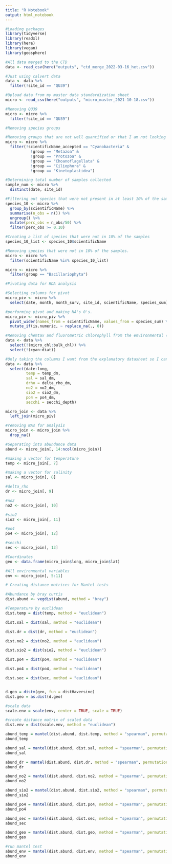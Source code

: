 ```yaml
---
title: "R Notebook"
output: html_notebook
---
```


 

```r
#Loading packages
library(tidyverse)
library(readxl)
library(here)
library(vegan)
library(geosphere)
```

```r
#All data merged to the CTD 
data <- read_csv(here("outputs", "ctd_merge_2022-03-16_het.csv")) 

#Just using calvert data
data <- data %>% 
  filter(!site_id == "QU39")

#Upload data from my master data standardization sheet
micro <- read_csv(here("outputs", "micro_master_2021-10-18.csv")) 

#Removing QU39
micro <- micro %>% 
  filter(!site_id == "QU39")
```

```r
#Removing species groups

#Removing groups that are not well quantified or that I am not looking at
micro <- micro %>% 
  filter(!scientificName_accepted == "Cyanobacteria" &
           !group == "Metazoa" &
           !group == "Protozoa" &
           !group == "Choanoflagellata" &
           !group == "Ciliophora" &
           !group == "Kinetoplastidea")


```

```r
#Determining total number of samples collected
sample_num <- micro %>%
  distinct(date, site_id)

#Filtering out species that were not present in at least 10% of the samples
species_10 <- micro %>%
  group_by(scientificName) %>%
  summarise(n_obs = n()) %>%
  ungroup() %>%
  mutate(perc_obs = n_obs/50) %>%
  filter(perc_obs >= 0.10)

#Creating a list of species that were not in 10% of the samples
species_10_list <- species_10$scientificName

#Removing species that were not in 10% of the samples.
micro <- micro %>%
  filter(scientificName %in% species_10_list)

micro <- micro %>% 
  filter(group == "Bacillariophyta")
```

```r
#Pivoting data for RDA analysis

#Selecting columns for pivot
micro_piv <- micro %>% 
  select(date, month, month_surv, site_id, scientificName, species_sum)

#performing pivot and making NA's 0's. 
micro_piv <- micro_piv %>% 
  pivot_wider(names_from = scientificName, values_from = species_sum) %>% 
  mutate_if(is.numeric, ~ replace_na(., 0))
```

```r
#Removing chemtax and fluorometric chlorophyll from the environmental (explanatory) datasheet. 
data <- data %>% 
  select(!(micro_chl:bulk_chl)) %>% 
  select(!(cyan:diat))
```

```r
#Only taking the columns I want from the explanatory datasheet so I can join it with the microscopy data
data <- data %>% 
  select(date:long,
         temp = temp_dm,
         sal = sal_dm,
         drho = delta_rho_dm,
         no2 = no2_dm,
         sio2 = sio2_dm,
         po4 = po4_dm,
         secchi = secchi_depth)

micro_join <- data %>% 
  left_join(micro_piv)

#removing NAs for analysis
micro_join <- micro_join %>% 
  drop_na()
```




```r




#Separating into abundance data
abund <- micro_join[, 14:ncol(micro_join)]

#making a vector for temperature
temp <- micro_join[, 7]

#making a vector for salinity
sal <- micro_join[, 8]

#delta_rho
dr <- micro_join[, 9]

#no2
no2 <- micro_join[, 10]

#sio2
sio2 <- micro_join[, 11]

#po4
po4 <- micro_join[, 12]

#secchi
sec <- micro_join[, 13]

#Coordinates
geo <- data.frame(micro_join$long, micro_join$lat)

#All environmental variables
env <- micro_join[, 5:11]

```

```r
# Creating distance matrices for Mantel tests

#Abundance by bray curtis
dist.abund <- vegdist(abund, method = "bray")

#Temperature by euclidean 
dist.temp = dist(temp, method = "euclidean")

dist.sal = dist(sal, method = "euclidean")

dist.dr = dist(dr, method = "euclidean")

dist.no2 = dist(no2, method = "euclidean")

dist.sio2 = dist(sio2, method = "euclidean")

dist.po4 = dist(po4, method = "euclidean")

dist.po4 = dist(po4, method = "euclidean")

dist.sec = dist(sec, method = "euclidean")


d.geo = distm(geo, fun = distHaversine)
dist.geo = as.dist(d.geo)

#scale data 
scale.env = scale(env, center = TRUE, scale = TRUE)

#create distance matrix of scaled data
dist.env = dist(scale.env, method = "euclidean")
```

```r
abund_temp = mantel(dist.abund, dist.temp, method = "spearman", permutations = 9999, na.rm = TRUE)
abund_temp
```


```r
abund_sal = mantel(dist.abund, dist.sal, method = "spearman", permutations = 9999, na.rm = TRUE)
abund_sal
```


```r
abund_dr = mantel(dist.abund, dist.dr, method = "spearman", permutations = 9999, na.rm = TRUE)
abund_dr
```

```r
abund_no2 = mantel(dist.abund, dist.no2, method = "spearman", permutations = 9999, na.rm = TRUE)
abund_no2
```


```r
abund_sio2 = mantel(dist.abund, dist.sio2, method = "spearman", permutations = 9999, na.rm = TRUE)
abund_sio2
```


```r
abund_po4 = mantel(dist.abund, dist.po4, method = "spearman", permutations = 9999, na.rm = TRUE)
abund_po4
```


```r
abund_sec = mantel(dist.abund, dist.sec, method = "spearman", permutations = 9999, na.rm = TRUE)
abund_sec
```
```r
abund_geo = mantel(dist.abund, dist.geo, method = "spearman", permutations = 9999, na.rm = TRUE)
abund_geo
```


```r
#run mantel test 
abund_env = mantel(dist.abund, dist.env, method = "spearman", permutations = 9999, na.rm = TRUE)
abund_env
```









